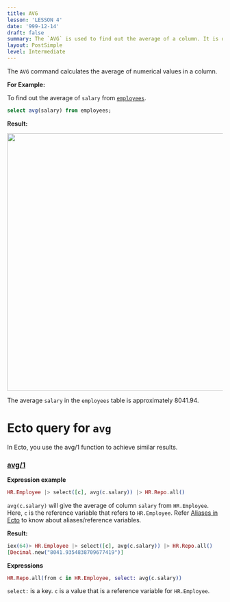 ```yaml
---
title: AVG
lesson: 'LESSON 4'
date: '999-12-14'
draft: false
summary: The `AVG` is used to find out the average of a column. It is only used on numerical values.
layout: PostSimple
level: Intermediate
---
```


The `AVG` command calculates the average of numerical values in a column.


**For Example:**

To find out the average of `salary` from <a href="/blog/Introduction">`employees`</a>.


```SQL
select avg(salary) from employees;
```

**Result:**

<img src="/static/images/Pastedimage20231116153449.png" width="600" />

The average `salary` in the `employees` table is approximately 8041.94.

# Ecto query for `avg`

In Ecto, you use the avg/1 function to achieve similar results.

### [avg/1](https://hexdocs.pm/ecto/Ecto.Query.API.html#avg/1)


**Expression example**


```Elixir
HR.Employee |> select([c], avg(c.salary)) |> HR.Repo.all()
```

`avg(c.salary)` will give the average of column `salary` from `HR.Employee`. Here, `c` is the reference variable that refers to `HR.Employee`. Refer <a href="/blog/Aliases in Ecto">Aliases in Ecto</a> to know about aliases/reference variables.

**Result:**

```Elixir
iex(64)> HR.Employee |> select([c], avg(c.salary)) |> HR.Repo.all()
[Decimal.new("8041.9354838709677419")]
```

**Expressions**

```Elixir
HR.Repo.all(from c in HR.Employee, select: avg(c.salary))
```

`select:` is a key. `c` is a value that is a reference variable for `HR.Employee`.
